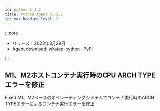 ```yaml
---
id: python-1_3_2
title: Python Agent v1.3.2
toc_max_heading_level: 2
---
```



:::note

-   リリース：2023年3月29日
-   Agent download: [whatap-python · PyPI](https://pypi.org/project/whatap-python/1.3.2/)

:::

## M1、M2ホストコンテナ実行時のCPU ARCH TYPEエラーを修正

<p><Status>Fixed</Status> M1、M2ベースのオペレーティングシステムでコンテナ実行時のARCH TYPEエラーによるコンテナ実行エラーを修正</p>
